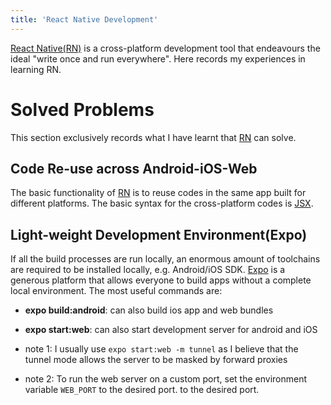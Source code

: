 ```yaml
---
title: 'React Native Development'
---
```


[React Native(RN)][rn] is a cross-platform development tool that endeavours the ideal "write once and run everywhere". Here records my experiences in learning RN.

# Solved Problems

This section exclusively records what I have learnt that [RN][rn] can solve.

## Code Re-use across Android-iOS-Web

The basic functionality of [RN][rn] is to reuse codes in the same app built for different platforms. The basic syntax for the cross-platform codes is [JSX][jsx].

## Light-weight Development Environment(Expo)

If all the build processes are run locally, an enormous amount of toolchains are required to be installed locally, e.g. Android/iOS SDK. [Expo][expo] is a generous platform that allows everyone to build apps without a complete local environment. The most useful commands are:

- **expo build:android**: can also build ios app and web bundles
- **expo start:web**: can also start development server for android and iOS

- note 1: I usually use `expo start:web -m tunnel` as I believe that the tunnel mode allows the server to be masked by forward proxies
- note 2: To run the web server on a custom port, set the environment variable `WEB_PORT` to the desired port. to the desired port.

[rn]: https://reactnative.dev/
[jsx]: https://reactjs.org/docs/introducing-jsx.html
[expo]: https://docs.expo.io/
